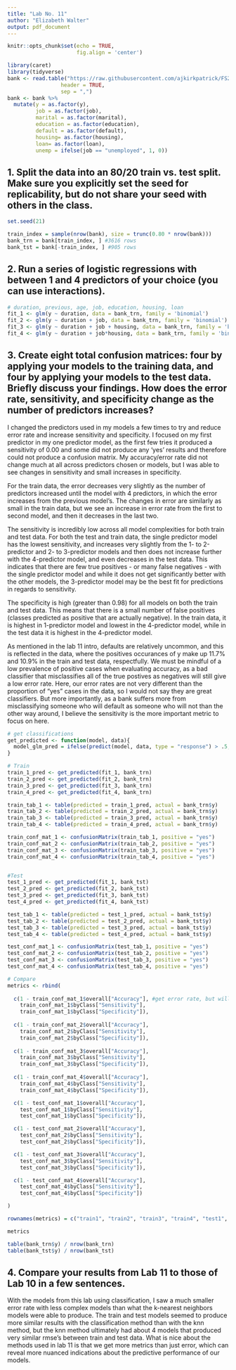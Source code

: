 ---
title: "Lab No. 11"
author: "Elizabeth Walter"
output: pdf_document
---

```{r setup, include=TRUE}
knitr::opts_chunk$set(echo = TRUE,
                      fig.align = 'center')
```
``` {r, warning = FALSE, message = FALSE}
library(caret)
library(tidyverse)
bank <- read.table("https://raw.githubusercontent.com/ajkirkpatrick/FS20/Spring2021/classdata/bank.csv",
                 header = TRUE,
                 sep = ",")
bank <- bank %>%
  mutate(y = as.factor(y),
         job = as.factor(job),
         marital = as.factor(marital),
         education = as.factor(education),
         default = as.factor(default),
         housing= as.factor(housing),
         loan= as.factor(loan),
         unemp = ifelse(job == "unemployed", 1, 0))
```

## 1. Split the data into an 80/20 train vs. test split. Make sure you explicitly set the seed for replicability, but do not share your seed with others in the class. 

```{r q1}
set.seed(21)

train_index = sample(nrow(bank), size = trunc(0.80 * nrow(bank)))
bank_trn = bank[train_index, ] #3616 rows
bank_tst = bank[-train_index, ] #905 rows
```

\newpage
## 2. Run a series of logistic regressions with between 1 and 4 predictors of your choice (you can use interactions).

```{r q2}
# duration, previous, age, job, education, housing, loan
fit_1 <- glm(y ~ duration, data = bank_trn, family = 'binomial')
fit_2 <- glm(y ~ duration + job, data = bank_trn, family = 'binomial')
fit_3 <- glm(y ~ duration + job + housing, data = bank_trn, family = 'binomial')
fit_4 <- glm(y ~ duration + job*housing, data = bank_trn, family = 'binomial')
```

\newpage
## 3. Create eight total confusion matrices: four by applying your models to the training data, and four by applying your models to the test data. Briefly discuss your findings. How does the error rate, sensitivity, and specificity change as the number of predictors increases?

I changed the predictors used in my models a few times to try and reduce error rate and increase sensitivity and specificity. I focused on my first predictor in my one predictor model, as the first few tries it produced a sensitivity of 0.00 and some did not produce any 'yes' results and therefore could not produce a confusion matrix. My accuracy/error rate did not change much at all across predictors chosen or models, but I was able to see changes in sensitivity and small increases in specificity. 

For the train data, the error decreases very slightly as the number of predictors increased until the model with 4 predictors, in which the error increases from the previous model's. The changes in error are similarly as small in the train data, but we see an increase in error rate from the first to second model, and then it decreases in the last two. 

The sensitivity is incredibly low across all model complexities for both train and test data. For both the test and train data, the single predictor model has the lowest sensitivity, and increases very slightly from the 1- to 2-predictor and 2- to 3-predictor models and then does not increase further with the 4-predictor model, and even decreases in the test data. This indicates that there are few true positives - or many false negatives - with the single predictor model and while it does not get significantly better with the other models, the 3-predictor model may be the best fit for predictions in regards to sensitivity.

The specificity is high (greater than 0.98) for all models on both the train and test data. This means that there is a small number of false positives (classes predicted as positive that are actually negative). In the train data, it is highest in 1-predictor model and lowest in the 4-predictor model, while in the test data it is highest in the 4-predictor model.

As mentioned in the lab 11 intro, defaults are relatively uncommon, and this is reflected in the data, where the positives occurances of y make up 11.7% and 10.9% in the train and test data, respectfully. We must be mindful of a low prevalence of positive cases when evaluating accuracy, as a bad classifier that misclassifies all of the true postives as negatives will still give a low error rate. Here, our error rates are not very different than the proportion of "yes" cases in the data, so I would not say they are great classifiers. But more importantly, as a bank suffers more from misclassifying someone who will default as someone who will not than the other way around, I believe the sensitivity is the more important metric to focus on here.

```{r, warning=FALSE}
# get classifications
get_predicted <- function(model, data){
  model_glm_pred = ifelse(predict(model, data, type = "response") > .5, "yes", "no")
}

# Train
train_1_pred <- get_predicted(fit_1, bank_trn)
train_2_pred <- get_predicted(fit_2, bank_trn)
train_3_pred <- get_predicted(fit_3, bank_trn)
train_4_pred <- get_predicted(fit_4, bank_trn)

train_tab_1 <- table(predicted = train_1_pred, actual = bank_trn$y)
train_tab_2 <- table(predicted = train_2_pred, actual = bank_trn$y)
train_tab_3 <- table(predicted = train_3_pred, actual = bank_trn$y)
train_tab_4 <- table(predicted = train_4_pred, actual = bank_trn$y)

train_conf_mat_1 <- confusionMatrix(train_tab_1, positive = "yes")
train_conf_mat_2 <- confusionMatrix(train_tab_2, positive = "yes")
train_conf_mat_3 <- confusionMatrix(train_tab_3, positive = "yes")
train_conf_mat_4 <- confusionMatrix(train_tab_4, positive = "yes")


#Test
test_1_pred <- get_predicted(fit_1, bank_tst)
test_2_pred <- get_predicted(fit_2, bank_tst)
test_3_pred <- get_predicted(fit_3, bank_tst)
test_4_pred <- get_predicted(fit_4, bank_tst)

test_tab_1 <- table(predicted = test_1_pred, actual = bank_tst$y)
test_tab_2 <- table(predicted = test_2_pred, actual = bank_tst$y)
test_tab_3 <- table(predicted = test_3_pred, actual = bank_tst$y)
test_tab_4 <- table(predicted = test_4_pred, actual = bank_tst$y)

test_conf_mat_1 <- confusionMatrix(test_tab_1, positive = "yes")
test_conf_mat_2 <- confusionMatrix(test_tab_2, positive = "yes")
test_conf_mat_3 <- confusionMatrix(test_tab_3, positive = "yes")
test_conf_mat_4 <- confusionMatrix(test_tab_4, positive = "yes")

# Compare
metrics <- rbind(
  
  c(1 - train_conf_mat_1$overall["Accuracy"], #get error rate, but will still be labeled as "accuracy"
    train_conf_mat_1$byClass["Sensitivity"],
    train_conf_mat_1$byClass["Specificity"]),
  
  c(1 - train_conf_mat_2$overall["Accuracy"],
    train_conf_mat_2$byClass["Sensitivity"],
    train_conf_mat_2$byClass["Specificity"]),
  
  c(1 - train_conf_mat_3$overall["Accuracy"],
    train_conf_mat_3$byClass["Sensitivity"],
    train_conf_mat_3$byClass["Specificity"]),
  
  c(1 - train_conf_mat_4$overall["Accuracy"],
    train_conf_mat_4$byClass["Sensitivity"],
    train_conf_mat_4$byClass["Specificity"]),

  c(1 - test_conf_mat_1$overall["Accuracy"],
    test_conf_mat_1$byClass["Sensitivity"],
    test_conf_mat_1$byClass["Specificity"]),

  c(1 - test_conf_mat_2$overall["Accuracy"],
    test_conf_mat_2$byClass["Sensitivity"],
    test_conf_mat_2$byClass["Specificity"]),

  c(1 - test_conf_mat_3$overall["Accuracy"],
    test_conf_mat_3$byClass["Sensitivity"],
    test_conf_mat_3$byClass["Specificity"]),

  c(1 - test_conf_mat_4$overall["Accuracy"],
    test_conf_mat_4$byClass["Sensitivity"],
    test_conf_mat_4$byClass["Specificity"])

)

rownames(metrics) = c("train1", "train2", "train3", "train4", "test1", "test2", "test3", "test4")
```
```{r}
metrics

table(bank_trn$y) / nrow(bank_trn)
table(bank_tst$y) / nrow(bank_tst)
```
\newpage
## 4. Compare your results from Lab 11 to those of Lab 10 in a few sentences.

With the models from this lab using classification, I saw a much smaller error rate with less complex models than what the k-nearest neighbors models were able to produce. The train and test models seemed to produce more similar results with the classification method than with the knn method, but the knn method ultimately had about 4 models that produced very similar rmse's between train and test data. What is nice about the methods used in lab 11 is that we get more metrics than just error, which can reveal more nuanced indications about the predictive performance of our models.
